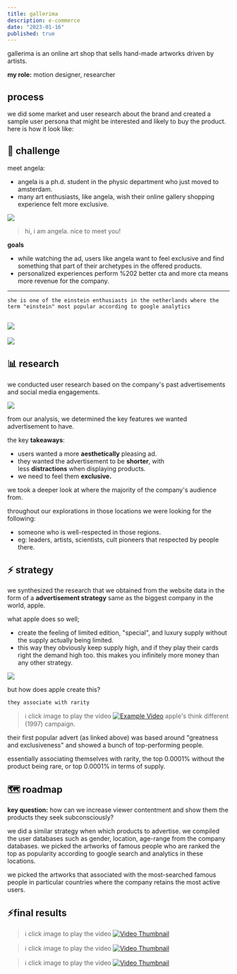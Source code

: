 ```yaml
---
title: gallerima
description: e-commerce
date: "2023-01-16"
published: true
---
```


gallerima is an online art shop that sells hand-made artworks driven by artists.

**my role:** motion designer, researcher

## process

we did some market and user research about the brand and created a sample user persona that might be interested and likely to buy the product. here is how it look like:

## 🏹 challenge

meet angela:

- angela is a ph.d. student in the physic department who just moved to amsterdam.
- many art enthusiasts, like angela, wish their online gallery shopping experience felt more exclusive.

![](/angela.png)
> hi, i am angela. nice to meet you!


**goals**

- while watching the ad, users like angela want to feel exclusive and find something that part of their archetypes in the offered products.
- personalized experiences perform %202 better cta and more cta means more revenue for the company.



----------------

``she is one of the einstein enthusiasts in the netherlands where the term "einstein" most popular according to google analytics``


![](/einstein.png)
---------------
![](/einstein2.png)

## 📊 research

we conducted user research based on the company's past advertisements and social media engagements.

![](/research.png)

from our analysis, we determined the key features we wanted advertisement to have.

the key **takeaways**:

- users wanted a more **aesthetically** pleasing ad.
- they wanted the advertisement to be **shorter**, with less **distractions** when displaying products.
- we need to feel them **exclusive.**

we took a deeper look at where the majority of the company's audience from.

throughout our explorations in those locations we were looking for the following:

- someone who is well-respected in those regions.
- eg: leaders, artists, scientists, cult pioneers that respected by people there.


## ⚡ strategy

we synthesized the research that we obtained from the website data in the form of a **advertisement strategy** same as the biggest company in the world, apple.

what apple does so well;

- create the feeling of limited edition, "special", and luxury supply without the supply actually being limited.
- this way they obviously keep supply high, and if they play their cards right the demand high too. this makes you infinitely more money than any other strategy.

![](/apple.png)

but how does apple create this?

``they associate with rarity``

> ℹ️ click image to play the video
[![Example Video](/apple-thumb.jpeg)](https://www.youtube.com/watch?v=5sMBhDv4sik)
apple's think different (1997) campaign.

their first popular advert (as linked above) was based around "greatness and exclusiveness" and showed a bunch of top-performing people.


essentially associating themselves with rarity, the top 0.0001% without the product being rare, or top 0.0001% in terms of supply.

## 🗺️ roadmap

**key question:** how can we increase viewer contentment and show them the products they seek subconsciously?

we did a similar strategy when which products to advertise. we compiled the user databases such as gender, location, age-range from the company databases. we picked the artworks of famous people who are ranked the top as popularity according to google search and analytics in these locations.

we picked the artworks that associated with the most-searched famous people in particular countries where the company retains the most active users.

## ⚡️final results


> ℹ️ click image to play the video
[![Video Thumbnail](/gallerima1.png)](/gallerima1.mp4)


> ℹ️ click image to play the video
[![Video Thumbnail](/gallerima2.png)](/gallerima2.mp4)


> ℹ️ click image to play the video
[![Video Thumbnail](/gallerima3.png)](/gallerima3.mp4)